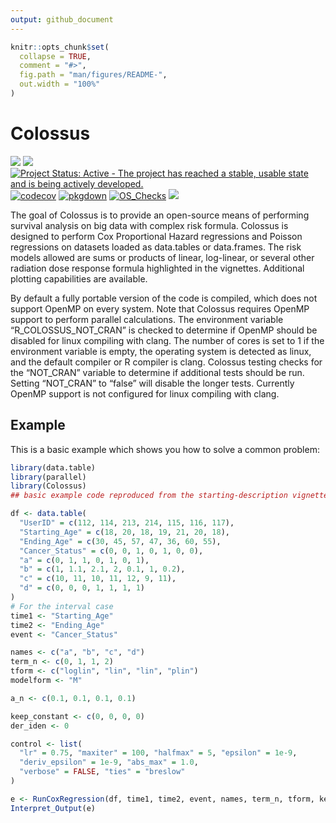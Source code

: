 ```yaml
---
output: github_document
---
```


<!-- README.md is generated from README.Rmd. Please edit that file -->

```r
knitr::opts_chunk$set(
  collapse = TRUE,
  comment = "#>",
  fig.path = "man/figures/README-",
  out.width = "100%"
)
```

# Colossus

<!-- badges: start -->
[![](https://img.shields.io/github/languages/code-size/ericgiunta/Colossus.svg)](https://github.com/ericgiunta/Colossus)
[![](https://img.shields.io/badge/lifecycle-experimental-orange.svg)](https://lifecycle.r-lib.org/articles/stages.html#experimental)
[![Project Status: Active - The project has reached a stable, usable state and is being actively developed.](https://www.repostatus.org/badges/latest/active.svg)](https://www.repostatus.org/#active)
[![codecov](https://codecov.io/gh/ericgiunta/Colossus/graph/badge.svg?token=NMH5R502W8)](https://app.codecov.io/gh/ericgiunta/Colossus)
[![pkgdown](https://github.com/ericgiunta/Colossus/actions/workflows/pkgdown.yaml/badge.svg)](https://github.com/ericgiunta/Colossus/actions/workflows/pkgdown.yaml)
[![OS_Checks](https://github.com/ericgiunta/Colossus/actions/workflows/OS_TEST.yml/badge.svg?branch=main)](https://github.com/ericgiunta/Colossus/actions/workflows/OS_TEST.yml)
[![](https://cranlogs.r-pkg.org/badges/grand-total/Colossus)](https://CRAN.R-project.org/package=Colossus)
<!-- badges: end -->

The goal of Colossus is to provide an open-source means of performing survival analysis on big data with complex risk formula. Colossus is designed to perform Cox Proportional Hazard regressions and Poisson regressions on datasets loaded as data.tables or data.frames. The risk models allowed are sums or products of linear, log-linear, or several other radiation dose response formula highlighted in the vignettes. Additional plotting capabilities are available.


By default a fully portable version of the code is compiled, which does not support OpenMP on every system. Note that Colossus requires OpenMP support to perform parallel calculations. The environment variable "R_COLOSSUS_NOT_CRAN" is checked to determine if OpenMP should be disabled for linux compiling with clang. The number of cores is set to 1 if the environment variable is empty, the operating system is detected as linux, and the default compiler or R compiler is clang. Colossus testing checks for the "NOT_CRAN" variable to determine if additional tests should be run. Setting "NOT_CRAN" to "false" will disable the longer tests. Currently OpenMP support is not configured for linux compiling with clang.

## Example

This is a basic example which shows you how to solve a common problem:

```r
library(data.table)
library(parallel)
library(Colossus)
## basic example code reproduced from the starting-description vignette

df <- data.table(
  "UserID" = c(112, 114, 213, 214, 115, 116, 117),
  "Starting_Age" = c(18, 20, 18, 19, 21, 20, 18),
  "Ending_Age" = c(30, 45, 57, 47, 36, 60, 55),
  "Cancer_Status" = c(0, 0, 1, 0, 1, 0, 0),
  "a" = c(0, 1, 1, 0, 1, 0, 1),
  "b" = c(1, 1.1, 2.1, 2, 0.1, 1, 0.2),
  "c" = c(10, 11, 10, 11, 12, 9, 11),
  "d" = c(0, 0, 0, 1, 1, 1, 1)
)
# For the interval case
time1 <- "Starting_Age"
time2 <- "Ending_Age"
event <- "Cancer_Status"

names <- c("a", "b", "c", "d")
term_n <- c(0, 1, 1, 2)
tform <- c("loglin", "lin", "lin", "plin")
modelform <- "M"

a_n <- c(0.1, 0.1, 0.1, 0.1)

keep_constant <- c(0, 0, 0, 0)
der_iden <- 0

control <- list(
  "lr" = 0.75, "maxiter" = 100, "halfmax" = 5, "epsilon" = 1e-9,
  "deriv_epsilon" = 1e-9, "abs_max" = 1.0,
  "verbose" = FALSE, "ties" = "breslow"
)

e <- RunCoxRegression(df, time1, time2, event, names, term_n, tform, keep_constant, a_n, modelform, control = control)
Interpret_Output(e)
```
